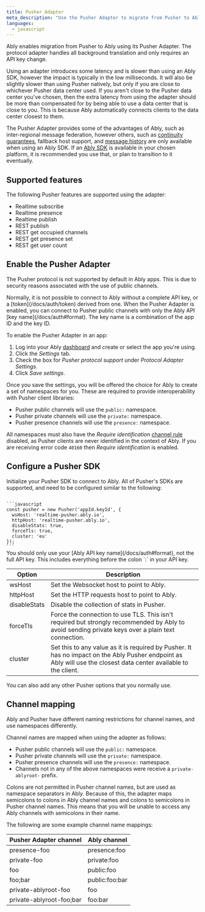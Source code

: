 ```yaml
---
title: Pusher Adapter
meta_description: "Use the Pusher Adapter to migrate from Pusher to Ably by only changing your API key."
languages:
  - javascript
---
```


Ably enables migration from Pusher to Ably using its Pusher Adapter. The protocol adapter handles all background translation and only requires an API key change.

Using an adapter introduces some latency and is slower than using an Ably SDK, however the impact is typically in the low milliseconds. It will also be slightly slower than using Pusher natively, but only if you are close to whichever Pusher data center used. If you aren't close to the Pusher data center you've chosen, then the extra latency from using the adapter should be more than compensated for by being able to use a data center that is close to you. This is because Ably automatically connects clients to the data center closest to them.

The Pusher Adapter provides some of the advantages of Ably, such as inter-regional message federation, however others, such as [continuity guarantees](https://ably.com/four-pillars-of-dependability), fallback host support, and [message history](/docs/storage-history/history) are only available when using an Ably SDK. If an [Ably SDK](/docs/sdks) is available in your chosen platform, it is recommended you use that, or plan to transition to it eventually.

## Supported features <a id="features"/>

The following Pusher features are supported using the adapter:

* Realtime subscribe
* Realtime presence
* Realtime publish
* REST publish
* REST get occupied channels
* REST get presence set
* REST get user count

## Enable the Pusher Adapter <a id="enable"/>

The Pusher protocol is not supported by default in Ably apps. This is due to security reasons associated with the use of public channels.

<Aside data-type='important'>
Normally, it is not possible to connect to Ably without a complete API key, or a [token](/docs/auth/token) derived from one. When the Pusher Adapter is enabled, you can connect to Pusher public channels with only the Ably API [key name](/docs/auth#format). The key name is a combination of the app ID and the key ID.
</Aside>

To enable the Pusher Adapter in an app:

1. Log into your Ably [dashboard](https://ably.com/dashboard) and create or select the app you're using.
2. Click the *Settings* tab.
3. Check the box for *Pusher protocol support* under *Protocol Adapter Settings*.
4. Click *Save settings*.

Once you save the settings, you will be offered the choice for Ably to create a set of namespaces for you. These are required to provide interoperability with Pusher client libraries:

* Pusher public channels will use the `public:` namespace.
* Pusher private channels will use the `private:` namespace.
* Pusher presence channels will use the `presence:` namespace.

All namespaces must also have the *Require identification* [channel rule](/docs/channels#rules) disabled, as Pusher clients are never identified in the context of Ably. If you are receiving error code `40160` then *Require identification* is enabled.

## Configure a Pusher SDK <a id="configure"/>

Initialize your Pusher SDK to connect to Ably. All of Pusher's SDKs are supported, and need to be configured similar to the following:

<Code>
```javascript
const pusher = new Pusher('appId.keyId', {
  wsHost: 'realtime-pusher.ably.io',
  httpHost: 'realtime-pusher.ably.io',
  disableStats: true,
  forceTls: true,
  cluster: 'eu'
});
```
</Code>

<Aside data-type='note'>
You should only use your [Ably API key name](/docs/auth#format), not the full API key. This includes everything before the colon `:` in your API key.
</Aside>

| Option | Description |
|--------|-------------|
| wsHost | Set the Websocket host to point to Ably. |
| httpHost | Set the HTTP requests host to point to Ably. |
| disableStats | Disable the collection of stats in Pusher. |
| forceTls | Force the connection to use TLS. This isn't required but strongly recommended by Ably to avoid sending private keys over a plain text connection. |
| cluster | Set this to any value as it is required by Pusher. It has no impact on the Ably Pusher endpoint as Ably will use the closest data center available to the client. |

You can also add any other Pusher options that you normally use.

## Channel mapping <a id="mapping"/>

Ably and Pusher have different naming restrictions for channel names, and use namespaces differently.

Channel names are mapped when using the adapter as follows:

* Pusher public channels will use the `public:` namespace.
* Pusher private channels will use the `private:` namespace.
* Pusher presence channels will use the `presence:` namespace.
* Channels not in any of the above namespaces were receive a `private-ablyroot-` prefix.

Colons are not permitted in Pusher channel names, but are used as namespace separators in Ably. Because of this, the adapter maps semicolons to colons in Ably channel names and colons to semicolons in Pusher channel names. This means that you will be unable to access any Ably channels with semicolons in their name.

The following are some example channel name mappings:

| Pusher Adapter channel | Ably channel |
|------------------------|--------------|
| presence-foo | presence:foo |
| private-foo | private:foo |
| foo | public:foo |
| foo;bar | public:foo:bar |
| private-ablyroot-foo | foo |
| private-ablyroot-foo;bar | foo:bar |
